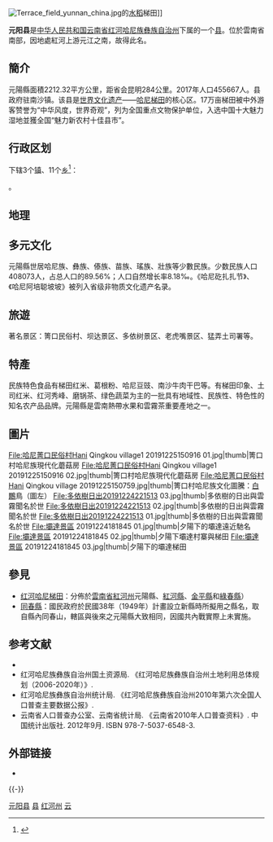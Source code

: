 {{distinguish|原阳县}}
{{Infobox China County
|Belong = [[云南省|云南省]][[红河哈尼族彝族自治州|红河哈尼族彝族自治州]]
}}
[[File:Terrace_field_yunnan_china.jpg|thumb]]的[[水稻|水稻]]梯田]]

'''元阳县'''是[[中华人民共和国|中华人民共和国]][[云南省|云南省]][[红河哈尼族彝族自治州|红河哈尼族彝族自治州]]下属的一个[[县|县]]。位於雲南省南部，因地處紅河上游元江之南，故得此名。

== 簡介 ==
元陽縣面積2212.32平方公里，距省会昆明284公里。2017年人口455667人。县政府驻南沙镇。该县是[[世界文化遗产|世界文化遗产]]——[[哈尼梯田|哈尼梯田]]的核心区。17万亩梯田被中外游客赞誉为“中华风度，世界奇观”，列为全国重点文物保护单位，入选中国十大魅力湿地並獲全国“魅力新农村十佳县市”。

== 行政区划 ==
{{PAGENAMEBASE}}下辖3个[[行政建制镇|镇]]、11个[[乡_(中华人民共和国)|乡]]<ref>{{PRC admin/ref sgc|53/25/28}}</ref>：

{{PRC admin/children|53/25/28}}。
==地理==
{{Weather box|width=auto
|metric first=y
|single line=y 
|location =  元阳(1981−2010)
|Jan high C = 23.5
|Feb high C = 26.5
|Mar high C = 29.6
|Apr high C = 33.3
|May high C = 33.9
|Jun high C = 34.8
|Jul high C = 34.1
|Aug high C = 34.3
|Sep high C = 33.6
|Oct high C = 31.0
|Nov high C = 28.0
|Dec high C = 24.4
|year high C = 

|Jan mean C =  17.5
|Feb mean C =  19.9
|Mar mean C =  23.1
|Apr mean C = 26.5
|May mean C = 27.7
|Jun mean C = 29.1
|Jul mean C = 28.7
|Aug mean C = 28.3
|Sep mean C = 27.2
|Oct mean C = 25.2
|Nov mean C = 21.1
|Dec mean C = 18.2
|year mean C =  
|Jan low C =13.6
|Feb low C = 15.6
|Mar low C =18.5
|Apr low C = 21.6
|May low C = 23.3
|Jun low C = 25.3
|Jul low C = 25.2
|Aug low C = 24.7
|Sep low C = 23.2
|Oct low C = 21.5
|Nov low C = 16.7
|Dec low C = 14.2
|year low C =  
| Jan humidity  =	68
| Feb humidity  =	64
| Mar humidity  =	63
| Apr humidity  =	64
| May humidity  =	68
| Jun humidity  =	73
| Jul humidity  =	77
| Aug humidity  =	77
| Sep humidity  =	74
| Oct humidity  =	73
| Nov humidity  =	72
| Dec humidity  =	71
| year humidity  =	

|precipitation colour = green
|Jan precipitation mm =  29.0
|Feb precipitation mm =  34.0
|Mar precipitation mm = 42.2
|Apr precipitation mm =  87.6
|May precipitation mm = 174.7
|Jun precipitation mm =  176.6
|Jul precipitation mm = 182.7
|Aug precipitation mm = 143.1
|Sep precipitation mm =  115.3
|Oct precipitation mm =  91.1
|Nov precipitation mm =  77.7
|Dec precipitation mm =27.1
|source 1 = 中国气象数据网<ref name = Cityintro>{{cite web| url = https://data.cma.cn/data/weatherBk.html| script-title = zh: 元阳- 气象数据 -中国气象数据网| publisher = Weather China| language = zh-cn| access-date = 2012-06-17| archive-date = 2021-02-19| archive-url = https://web.archive.org/web/20210219231518/http://data.cma.cn/data/weatherBk.html}}</ref>
}}

== 多元文化 ==
元陽縣世居哈尼族、彝族、傣族、苗族、瑤族、壯族等少數民族。少数民族人口408073人，占总人口的89.56%；人口自然增长率8.18‰。《哈尼矻扎扎节》、《哈尼阿培聪坡坡》被列入省级非物质文化遗产名录。

== 旅遊 ==
著名景区：箐口民俗村、坝达景区、多依树景区、老虎嘴景区、猛弄土司署等。

== 特產 ==
民族特色食品有梯田红米、葛根粉、哈尼豆豉、南沙牛肉干巴等。有梯田印象、土司红米、红河秀峰、磨锅茶、绿色蔬菜为主的一批具有地域性、民族性、特色性的知名农产品品牌。元陽縣是雲南熱帶水果和雲霧茶重要產地之一。

== 圖片 ==
<gallery>
File:哈尼菁口民俗村Hani Qingkou village1 20191225150916 01.jpg|thumb|箐口村哈尼族現代化蘑菇房
File:哈尼菁口民俗村Hani Qingkou village1 20191225150916 02.jpg|thumb|箐口村哈尼族現代化蘑菇房
File:哈尼菁口民俗村Hani Qingkou village 20191225150759.jpg|thumb|箐口村哈尼族文化圖騰：[[白鷳|白鷳]]鳥（圖左）
File:多依樹日出20191224221513 03.jpg|thumb|多依樹的日出與雲霧聞名於世
File:多依樹日出20191224221513 02.jpg|thumb|多依樹的日出與雲霧聞名於世
File:多依樹日出20191224221513 01.jpg|thumb|多依樹的日出與雲霧聞名於世
File:壩達景區 20191224181845 01.jpg|thumb|夕陽下的壩達遠近馳名
File:壩達景區 20191224181845 02.jpg|thumb|夕陽下壩達村寨與梯田
File:壩達景區 20191224181845 03.jpg|thumb|夕陽下的壩達梯田
</gallery>

==參見==
*[[红河哈尼梯田|红河哈尼梯田]]：分佈於[[雲南省|雲南省]][[红河哈尼族彝族自治州|紅河州]]元陽縣、[[紅河縣|紅河縣]]、[[金平苗族瑶族傣族自治县|金平縣]]和[[綠春縣|綠春縣]]）
*[[同春縣|同春縣]]：國民政府於民國38年（1949年）計畫設立新縣時所擬用之縣名，取自縣內同春山，轄區與後來之元陽縣大致相同，因國共內戰實際上未實施。

== 参考文献 ==
{{reflist}}
*{{Cite web|url =http://www.yy.hh.gov.cn/mlyy/yygk/201906/t20190618_349746.html|title =元阳县概况（2017年版）|language =zh|accessdate =2020-01-09|archive-date =2020-11-20|archive-url =https://web.archive.org/web/20201120183309/http://www.yy.hh.gov.cn/mlyy/yygk/201906/t20190618_349746.html|dead-url =no}}
*红河哈尼族彝族自治州国土资源局. 《红河哈尼族彝族自治州土地利用总体规划（2006-2020年）》.
*红河哈尼族彝族自治州统计局. 《红河哈尼族彝族自治州2010年第六次全国人口普查主要数据公报》.
*云南省人口普查办公室、云南省统计局. 《云南省2010年人口普查资料》. 中国统计出版社. 2012年9月. ISBN 978-7-5037-6548-3.

== 外部链接 ==
{{Commonscat|Yuanyang County, Yunnan}}
* {{Official website|http://www.yy.hh.gov.cn/|name=元阳县人民政府门户网站}}

{{-}}
{{元阳县行政区划}}
{{红河哈尼族彝族自治州行政区划}}
{{云南行政区划}}
{{国家级贫困县|前}}

[[Category:元阳县|]]
[[Category:红河州县市|县]]
[[Category:云南省县份|红河州]]
[[Category:原国家级贫困县|云]]